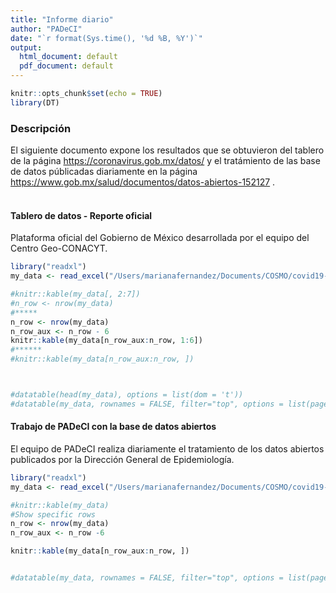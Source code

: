 ```yaml
---
title: "Informe diario"
author: "PADeCI"
date: "`r format(Sys.time(), '%d %B, %Y')`"
output:
  html_document: default
  pdf_document: default
---
```


```r
knitr::opts_chunk$set(echo = TRUE)
library(DT)
```
 
### Descripción

El siguiente documento expone los resultados que se obtuvieron del tablero de la página <https://coronavirus.gob.mx/datos/> y el tratámiento de las base de datos públicadas diariamente en la página <https://www.gob.mx/salud/documentos/datos-abiertos-152127> .<br>
<br>

#### Tablero de datos - Reporte oficial
Plataforma oficial del Gobierno de México desarrollada por el equipo del Centro Geo-CONACYT.<br>


```r
library("readxl")
my_data <- read_excel("/Users/marianafernandez/Documents/COSMO/covid19-mx-data/data-validation/bitacora_historica_tablero_oficial.xlsx")
```


```r
#knitr::kable(my_data[, 2:7])
#n_row <- nrow(my_data)
#*****
n_row <- nrow(my_data)
n_row_aux <- n_row - 6
knitr::kable(my_data[n_row_aux:n_row, 1:6])
#******
#knitr::kable(my_data[n_row_aux:n_row, ])



#datatable(head(my_data), options = list(dom = 't'))
#datatable(my_data, rownames = FALSE, filter="top", options = list(pageLength = 7, scrollX=T) )
```

#### Trabajo de PADeCI con la base de datos abiertos
El equipo de PADeCI realiza diariamente el tratamiento de los datos abiertos publicados por la Dirección General de Epidemiología.

```r
library("readxl")
my_data <- read_excel("/Users/marianafernandez/Documents/COSMO/covid19-mx-data/data-validation/bitacora_historica_datos_abiertos.xlsx")
```


```r
#knitr::kable(my_data)
#Show specific rows
n_row <- nrow(my_data)
n_row_aux <- n_row -6

knitr::kable(my_data[n_row_aux:n_row, ])


#datatable(my_data, rownames = FALSE, filter="top", options = list(pageLength = 5, scrollX=T) )


```

